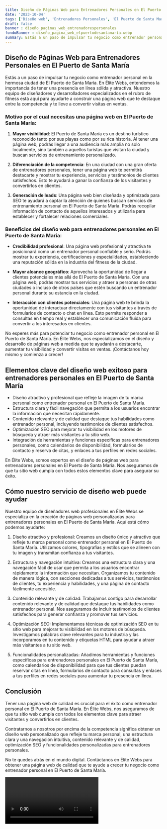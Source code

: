 ```yaml
---
title: Diseño de Páginas Web para Entrenadores Personales en El Puerto de Santa María
date: '2023-10-04'
tags: ['Diseño web', 'Entrenadores Personales', 'El Puerto de Santa María']
draft: false
banner : diseño_paginas_web_entrenadorespersonales
fondoBanner : diseño_pagina_web_elpuertodesantamaría.webp
summary: Estás a un paso de impulsar tu negocio como entrenador personal en la hermosa ciudad de El Puerto de Santa María. En Élite Webs, entendemos la importancia de tener una presencia en línea sólida y atractiva. Nuestro equipo de diseñadores y desarrolladores especializados en el rubro de fitness está aquí para ayudarte a construir una página web que te destaque entre la competencia y te lleve a convertir visitas en ventas.
---
```


## Diseño de Páginas Web para Entrenadores Personales en El Puerto de Santa María

Estás a un paso de impulsar tu negocio como entrenador personal en la hermosa ciudad de El Puerto de Santa María. En Élite Webs, entendemos la importancia de tener una presencia en línea sólida y atractiva. Nuestro equipo de diseñadores y desarrolladores especializados en el rubro de fitness está aquí para ayudarte a construir una página web que te destaque entre la competencia y te lleve a convertir visitas en ventas.

### Motivo por el cual necesitas una página web en El Puerto de Santa María:

1. **Mayor visibilidad**: El Puerto de Santa María es un destino turístico reconocido tanto por sus playas como por su rica historia. Al tener una página web, podrás llegar a una audiencia más amplia no solo localmente, sino también a aquellos turistas que visitan la ciudad y buscan servicios de entrenamiento personalizado.

2. **Diferenciación de la competencia**: En una ciudad con una gran oferta de entrenadores personales, tener una página web te permitirá destacarte y mostrar tu experiencia, servicios y testimonios de clientes satisfechos. Esto te ayudará a ganar la confianza de los visitantes y convertirlos en clientes.

3. **Generación de leads**: Una página web bien diseñada y optimizada para SEO te ayudará a captar la atención de quienes buscan servicios de entrenamiento personal en El Puerto de Santa María. Podrás recopilar información de contacto de aquellos interesados y utilizarla para establecer y fortalecer relaciones comerciales.

### Beneficios del diseño web para entrenadores personales en El Puerto de Santa María:

- **Credibilidad profesional**: Una página web profesional y atractiva te posicionará como un entrenador personal confiable y serio. Podrás mostrar tu experiencia, certificaciones y especialidades, estableciendo una reputación sólida en la industria del fitness de la ciudad.

- **Mayor alcance geográfico**: Aprovecha la oportunidad de llegar a clientes potenciales más allá de El Puerto de Santa María. Con una página web, podrás mostrar tus servicios y atraer a personas de otras ciudades o incluso de otros países que estén buscando un entrenador personal durante su estancia en la ciudad.

- **Interacción con clientes potenciales**: Una página web te brinda la oportunidad de interactuar directamente con tus visitantes a través de formularios de contacto o chat en línea. Esto permite responder a consultas en tiempo real y establecer una comunicación fluida para convertir a los interesados en clientes.

No esperes más para potenciar tu negocio como entrenador personal en El Puerto de Santa María. En Élite Webs, nos especializamos en el diseño y desarrollo de páginas web a medida que te ayudarán a destacarte, aumentar tu visibilidad y convertir visitas en ventas. ¡Contáctanos hoy mismo y comienza a crecer!

<GifSeo />

<Cta />

## Elementos clave del diseño web exitoso para entrenadores personales en El Puerto de Santa María

- Diseño atractivo y profesional que refleje la imagen de tu marca personal como entrenador personal en El Puerto de Santa María.
- Estructura clara y fácil navegación que permita a los usuarios encontrar la información que necesitan rápidamente.
- Contenido relevante y de calidad que destaque tus habilidades como entrenador personal, incluyendo testimonios de clientes satisfechos.
- Optimización SEO para mejorar tu visibilidad en los motores de búsqueda y atraer más visitantes a tu sitio web.
- Integración de herramientas y funciones específicas para entrenadores personales, como calendarios de disponibilidad, formularios de contacto y reserva de citas, y enlaces a tus perfiles en redes sociales.

En Élite Webs, somos expertos en el diseño de páginas web para entrenadores personales en El Puerto de Santa María. Nos aseguramos de que tu sitio web cumpla con todos estos elementos clave para asegurar su éxito.

## Cómo nuestro servicio de diseño web puede ayudar

Nuestro equipo de diseñadores web profesionales en Élite Webs se especializa en la creación de páginas web personalizadas para entrenadores personales en El Puerto de Santa María. Aquí está cómo podemos ayudarte:

1. Diseño atractivo y profesional: Creamos un diseño único y atractivo que refleje tu marca personal como entrenador personal en El Puerto de Santa María. Utilizamos colores, tipografías y estilos que se alineen con tu imagen y transmitan confianza a tus visitantes.

2. Estructura y navegación intuitiva: Creamos una estructura clara y una navegación fácil de usar que permita a los usuarios encontrar rápidamente la información que necesitan. Organizamos tu contenido de manera lógica, con secciones dedicadas a tus servicios, testimonios de clientes, tu experiencia y habilidades, y una página de contacto fácilmente accesible.

3. Contenido relevante y de calidad: Trabajamos contigo para desarrollar contenido relevante y de calidad que destaque tus habilidades como entrenador personal. Nos aseguramos de incluir testimonios de clientes satisfechos para generar confianza y promover tus servicios.

4. Optimización SEO: Implementamos técnicas de optimización SEO en tu sitio web para mejorar tu visibilidad en los motores de búsqueda. Investigamos palabras clave relevantes para tu industria y las incorporamos en tu contenido y etiquetas HTML para ayudar a atraer más visitantes a tu sitio web.

5. Funcionalidades personalizadas: Añadimos herramientas y funciones específicas para entrenadores personales en El Puerto de Santa María, como calendarios de disponibilidad para que tus clientes puedan reservar citas en línea, formularios de contacto para consultas y enlaces a tus perfiles en redes sociales para aumentar tu presencia en línea.

## Conclusión

Tener una página web de calidad es crucial para el éxito como entrenador personal en El Puerto de Santa María. En Élite Webs, nos aseguramos de que tu sitio web cumpla con todos los elementos clave para atraer visitantes y convertirlos en clientes.

Contratarnos a nosotros por encima de la competencia significa obtener un diseño web personalizado que refleje tu marca personal, una estructura clara y una navegación intuitiva, contenido relevante y de calidad, optimización SEO y funcionalidades personalizadas para entrenadores personales.

No te quedes atrás en el mundo digital. Contáctanos en Élite Webs para obtener una página web de calidad que te ayude a crecer tu negocio como entrenador personal en El Puerto de Santa María.

<Video />

<CtaBot job='Entrenadores Personales' city='El Puerto de Santa María'/>

<Gmaps query='El Puerto de Santa María+españa+maps' />